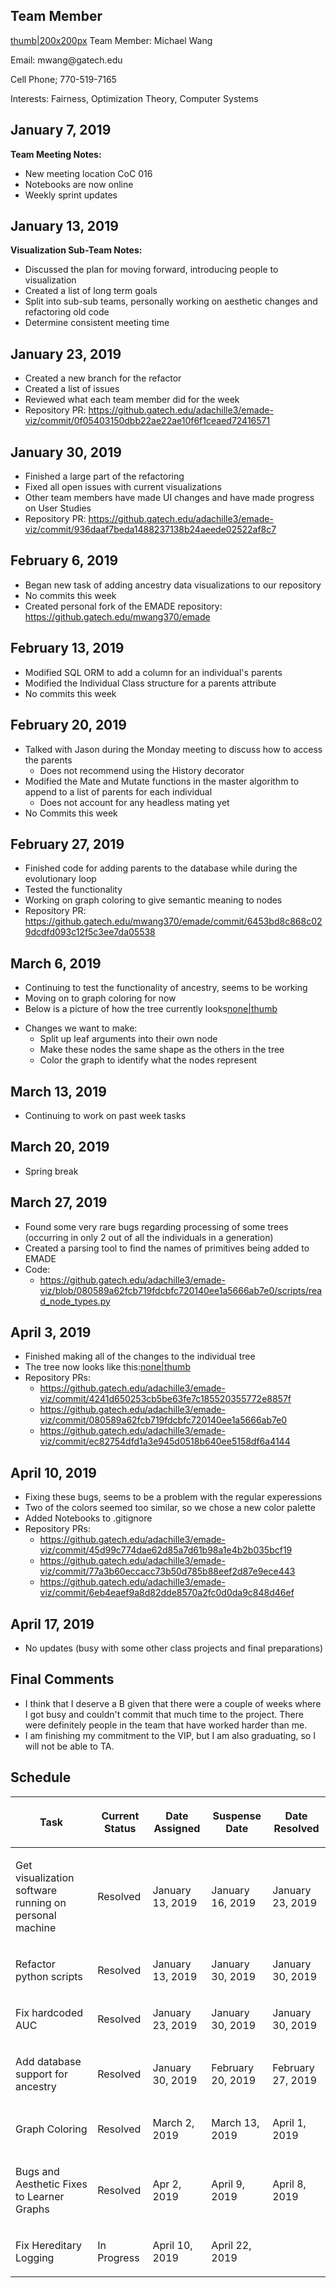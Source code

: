 == Team Member ==
[[files/Michael_wang.jpg|thumb|200x200px]]
Team Member: Michael Wang

Email: mwang@gatech.edu

Cell Phone; 770-519-7165

Interests: Fairness, Optimization Theory, Computer Systems

== January 7, 2019 ==
'''Team Meeting Notes:'''
* New meeting location CoC 016
* Notebooks are now online
* Weekly sprint updates 
== January 13, 2019 ==
'''Visualization Sub-Team Notes:'''
* Discussed the plan for moving forward, introducing people to visualization
* Created a list of long term goals
* Split into sub-sub teams, personally working on aesthetic changes and refactoring old code
* Determine consistent meeting time 
== January 23, 2019 ==
* Created a new branch for the refactor
* Created a list of issues
* Reviewed what each team member did for the week
* Repository PR: https://github.gatech.edu/adachille3/emade-viz/commit/0f05403150dbb22ae22ae10f6f1ceaed72416571 

== January 30, 2019 ==
* Finished a large part of the refactoring
* Fixed all open issues with current visualizations
* Other team members have made UI changes and have made progress on User Studies
* Repository PR: https://github.gatech.edu/adachille3/emade-viz/commit/936daaf7beda1488237138b24aeede02522af8c7

== February 6, 2019 ==
* Began new task of adding ancestry data visualizations to our repository
* No commits this week
* Created personal fork of the EMADE repository: https://github.gatech.edu/mwang370/emade

== February 13, 2019 ==
* Modified SQL ORM to add a column for an individual's parents
* Modified the Individual Class structure for a parents attribute
* No commits this week

== February 20, 2019 ==
* Talked with Jason during the Monday meeting to discuss how to access the parents
** Does not recommend using the History decorator
* Modified the Mate and Mutate functions in the master algorithm to append to a list of parents for each individual
** Does not account for any headless mating yet
* No Commits this week

== February 27, 2019 ==
* Finished code for adding parents to the database while during the evolutionary loop
* Tested the functionality
* Working on graph coloring to give semantic meaning to nodes
* Repository PR: https://github.gatech.edu/mwang370/emade/commit/6453bd8c868c029dcdfd093c12f5c3ee7da05538

== March 6, 2019 ==
* Continuing to test the functionality of ancestry, seems to be working
* Moving on to graph coloring for now
* Below is a picture of how the tree currently looks[[files/ImageTree.png|none|thumb]]

* Changes we want to make:
** Split up leaf arguments into their own node
** Make these nodes the same shape as the others in the tree
** Color the graph to identify what the nodes represent

== March 13, 2019 ==
* Continuing to work on past week tasks

== March 20, 2019 ==
* Spring break

== March 27, 2019 ==
* Found some very rare bugs regarding processing of some trees (occurring in only 2 out of all the individuals in a generation)
* Created a parsing tool to find the names of primitives being added to EMADE
* Code:
** https://github.gatech.edu/adachille3/emade-viz/blob/080589a62fcb719fdcbfc720140ee1a5666ab7e0/scripts/read_node_types.py

== April 3, 2019 ==
* Finished making all of the changes to the individual tree
* The tree now looks like this:[[files/ImageBetter.png|none|thumb]]
* Repository PRs: 
** https://github.gatech.edu/adachille3/emade-viz/commit/4241d650253cb5be63fe7c185520355772e8857f
** https://github.gatech.edu/adachille3/emade-viz/commit/080589a62fcb719fdcbfc720140ee1a5666ab7e0
** https://github.gatech.edu/adachille3/emade-viz/commit/ec82754dfd1a3e945d0518b640ee5158df6a4144

== April 10, 2019 ==
* Fixing these bugs, seems to be a problem with the regular experessions
* Two of the colors seemed too similar, so we chose a new color palette
* Added Notebooks to .gitignore
* Repository PRs:
** https://github.gatech.edu/adachille3/emade-viz/commit/45d99c774dae62d85a7d61b98a1e4b2b035bcf19
** https://github.gatech.edu/adachille3/emade-viz/commit/77a3b60eccacc73b50d785b88eef2d87e9ece443
** https://github.gatech.edu/adachille3/emade-viz/commit/6eb4eaef9a8d82dde8570a2fc0d0da9c848d46ef

== April 17, 2019 ==
* No updates (busy with some other class projects and final preparations)

== Final Comments ==
* I think that I deserve a B given that there were a couple of weeks where I got busy and couldn't commit that much time to the project. There were definitely people in the team that have worked harder than me.
* I am finishing my commitment to the VIP, but I am also graduating, so I will not be able to TA. 

== Schedule  ==
{| class="wikitable"
!Task
!Current Status
!Date Assigned
!Suspense Date
!Date Resolved
|-
|Get visualization software running on personal machine
|Resolved
|January 13, 2019
|January 16, 2019
|January 23, 2019
|-
|Refactor python scripts
|Resolved
|January 13, 2019
|January 30, 2019
|January 30, 2019
|-
|Fix hardcoded AUC
|Resolved
|January 23, 2019
|January 30, 2019
|January 30, 2019
|-
|Add database support for ancestry
|Resolved
|January 30, 2019
|February 20, 2019
|February 27, 2019
|-
|Graph Coloring
|Resolved
|March 2, 2019
|March 13, 2019
|April 1, 2019
|-
|Bugs and Aesthetic Fixes to Learner Graphs
|Resolved
|Apr 2, 2019
|April 9, 2019
|April 8, 2019
|-
|Fix Hereditary Logging
|In Progress
|April 10, 2019
|April 22, 2019
|
|}